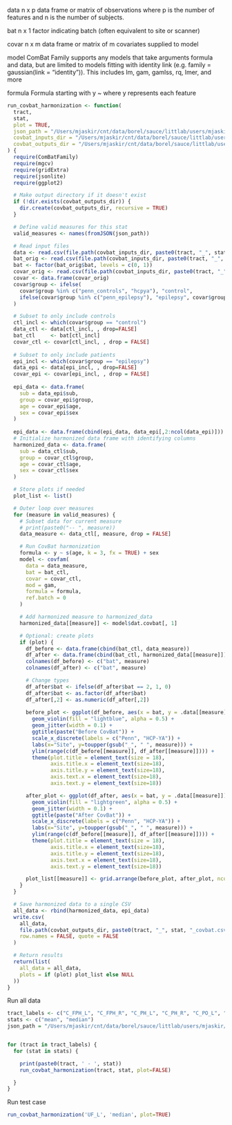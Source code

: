 data
  n x p data frame or matrix of observations where p is the number of features and n is the number of subjects.

bat
  n x 1 factor indicating batch (often equivalent to site or scanner)

covar
  n x m data frame or matrix of m covariates supplied to model

model
  ComBat Family supports any models that take arguments formula and data, but are limited to models fitting with identity link (e.g. family = gaussian(link = "identity")). This includes lm, gam, gamlss, rq, lmer, and more
  
formula
  Formula starting with y ~ where y represents each feature
```r
run_covbat_harmonization <- function(
  tract,
  stat,
  plot = TRUE,
  json_path = "/Users/mjaskir/cnt/data/borel/sauce/littlab/users/mjaskir/structural_tractometry/data/metadata/scalar_labels_to_filenames.json",
  covbat_inputs_dir = "/Users/mjaskir/cnt/data/borel/sauce/littlab/users/mjaskir/structural_tractometry/derivatives/covbat/inputs/tract_stats/mni",
  covbat_outputs_dir = "/Users/mjaskir/cnt/data/borel/sauce/littlab/users/mjaskir/structural_tractometry/derivatives/covbat/outputs/tract_stats/mni"
) {
  require(ComBatFamily)
  require(mgcv)
  require(gridExtra)
  require(jsonlite)
  require(ggplot2)

  # Make output directory if it doesn't exist
  if (!dir.exists(covbat_outputs_dir)) {
    dir.create(covbat_outputs_dir, recursive = TRUE)
  }

  # Define valid measures for this stat
  valid_measures <- names(fromJSON(json_path))

  # Read input files
  data <- read.csv(file.path(covbat_inputs_dir, paste0(tract, "_", stat, "_data.csv")))
  bat_orig <- read.csv(file.path(covbat_inputs_dir, paste0(tract, "_", stat, "_bat.csv")))
  bat <- factor(bat_orig$bat, levels = c(0, 1))
  covar_orig <- read.csv(file.path(covbat_inputs_dir, paste0(tract, "_", stat, "_covar.csv")))
  covar <- data.frame(covar_orig)
  covar$group <- ifelse(
    covar$group %in% c("penn_controls", "hcpya"), "control",
    ifelse(covar$group %in% c("penn_epilepsy"), "epilepsy", covar$group)
  )

  # Subset to only include controls
  ctl_incl <- which(covar$group == "control")
  data_ctl <- data[ctl_incl, , drop=FALSE]
  bat_ctl     <- bat[ctl_incl]
  covar_ctl <- covar[ctl_incl, , drop = FALSE]
  
  # Subset to only include patients
  epi_incl <- which(covar$group == "epilepsy")
  data_epi <- data[epi_incl, , drop=FALSE]
  covar_epi <- covar[epi_incl, , drop = FALSE]
  
  epi_data <- data.frame(
    sub = data_epi$sub,
    group = covar_epi$group,
    age = covar_epi$age,
    sex = covar_epi$sex
  )
  
  epi_data <- data.frame(cbind(epi_data, data_epi[,2:ncol(data_epi)]))
  # Initialize harmonized data frame with identifying columns
  harmonized_data <- data.frame(
    sub = data_ctl$sub,
    group = covar_ctl$group,
    age = covar_ctl$age,
    sex = covar_ctl$sex
  )

  # Store plots if needed
  plot_list <- list()

  # Outer loop over measures
  for (measure in valid_measures) {
    # Subset data for current measure
    # print(paste0("-- ", measure))
    data_measure <- data_ctl[, measure, drop = FALSE]

    # Run CovBat harmonization
    formula <- y ~ s(age, k = 3, fx = TRUE) + sex
    model <- covfam(
      data = data_measure,
      bat = bat_ctl,
      covar = covar_ctl,
      mod = gam,
      formula = formula,
      ref.batch = 0
    )

    # Add harmonized measure to harmonized_data
    harmonized_data[[measure]] <- model$dat.covbat[, 1]

    # Optional: create plots
    if (plot) {
      df_before <- data.frame(cbind(bat_ctl, data_measure))
      df_after <- data.frame(cbind(bat_ctl, harmonized_data[[measure]]))
      colnames(df_before) <- c("bat", measure)
      colnames(df_after) <- c("bat", measure)

      # Change types
      df_after$bat <- ifelse(df_after$bat == 2, 1, 0)
      df_after$bat <- as.factor(df_after$bat)
      df_after[,2] <- as.numeric(df_after[,2])
      
      before_plot <- ggplot(df_before, aes(x = bat, y = .data[[measure]])) +
        geom_violin(fill = "lightblue", alpha = 0.5) +
        geom_jitter(width = 0.1) +
        ggtitle(paste("Before CovBat")) +
        scale_x_discrete(labels = c("Penn", "HCP-YA")) +
        labs(x="Site", y=toupper(gsub("_", " ", measure))) +
        ylim(range(c(df_before[[measure]], df_after[[measure]]))) +
        theme(plot.title = element_text(size = 18),
              axis.title.x = element_text(size=18),
              axis.title.y = element_text(size=18),
              axis.text.x = element_text(size=18),
              axis.text.y = element_text(size=18))

      after_plot <- ggplot(df_after, aes(x = bat, y = .data[[measure]])) +
        geom_violin(fill = "lightgreen", alpha = 0.5) +
        geom_jitter(width = 0.1) +
        ggtitle(paste("After CovBat")) +
        scale_x_discrete(labels = c("Penn", "HCP-YA")) +
        labs(x="Site", y=toupper(gsub("_", " ", measure))) +
        ylim(range(c(df_before[[measure]], df_after[[measure]]))) +
        theme(plot.title = element_text(size = 18),
              axis.title.x = element_text(size=18),
              axis.title.y = element_text(size=18),
              axis.text.x = element_text(size=18),
              axis.text.y = element_text(size=18))

      plot_list[[measure]] <- grid.arrange(before_plot, after_plot, ncol = 2 )
    }
  }

  # Save harmonized data to a single CSV
  all_data <- rbind(harmonized_data, epi_data)
  write.csv(
    all_data,
    file.path(covbat_outputs_dir, paste0(tract, "_", stat, "_covbat.csv")),
    row.names = FALSE, quote = FALSE
  )

  # Return results
  return(list(
    all_data = all_data,
    plots = if (plot) plot_list else NULL
  ))
}

```


Run all data
```r
tract_labels <- c("C_FPH_L", "C_FPH_R", "C_PH_L", "C_PH_R", "C_PO_L", "C_PO_R", "F_L", "F_R", "UF_L", "UF_R")
stats <- c("mean", "median")
json_path = "/Users/mjaskir/cnt/data/borel/sauce/littlab/users/mjaskir/structural_tractometry/data/metadata/scalar_labels_to_filenames.json"


for (tract in tract_labels) {
  for (stat in stats) {

    print(paste0(tract, ' - ', stat))
    run_covbat_harmonization(tract, stat, plot=FALSE)

  }
}

```


Run test case
```r
run_covbat_harmonization('UF_L', 'median', plot=TRUE)
```
